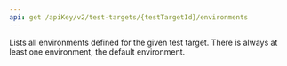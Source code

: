 ```yaml
---
api: get /apiKey/v2/test-targets/{testTargetId}/environments
---
```


Lists all environments defined for the given test target. There is always at least
one environment, the default environment.

